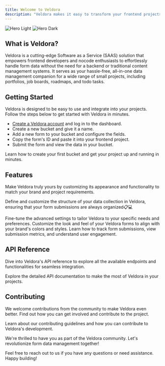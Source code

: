 ```yaml
---
title: Welcome to Veldora
description: "Veldora makes it easy to transform your frontend projects into powerful full stack machines without the need for a traditional backend."
---
```


<img
  className="block dark:hidden"
  src="/images/hero-light.svg"
  alt="Hero Light"
/>
<img
  className="hidden dark:block"
  src="/images/hero-dark.svg"
  alt="Hero Dark"
/>

## What is Veldora?

Veldora is a cutting-edge Software as a Service (SAAS) solution that empowers frontend developers and nocode enthusiasts to effortlessly handle form data without the need for a backend or traditional content management systems. It serves as your hassle-free, all-in-one data management companion for a wide range of small projects, including portfolios, job boards, roadmaps, and todo tasks.

## Getting Started

Veldora is designed to be easy to use and integrate into your projects. Follow the steps below to get started with Veldora in minutes.

- [Create a Veldora account](https://app.veldora.io/register) and log in to the dashboard.
- Create a new bucket and give it a name.
- Add a new form to your bucket and configure the fields.
- Copy the form's ID and paste it into your frontend project.
- Submit the form and view the data in your bucket.

<CardGroup cols={2}>
  <Card
    title="Create a Bucket"
    icon="box"
    href="/docs/getting-started/create-bucket"
  >
    Learn how to create your first bucket and get your project up and running in
    minutes.
  </Card>
</CardGroup>

## Features

Make Veldora truly yours by customizing its appearance and functionality to match your brand and project requirements.

<CardGroup cols={2}>
  <Card
title="Rules and Validations"
icon="ruler"
href="/docs/customization/styling">

Define and customize the structure of your data collection in Veldora,
ensuring that your form submissions are always organized📋💻

</Card>
  <Card
    title="Events"
    icon="schedule"
    href="/docs/customization/advanced-settings"
  >
    Fine-tune the advanced settings to tailor Veldora to your specific needs and
    preferences.
  </Card>
  <Card title="Integrations" icon="paint-brush" href="/docs/customization/styling">
    Customize the look and feel of your Veldora forms to align with your brand's
    colors and styles.
  </Card>
   <Card
    title="Form Analytics and Insights"
    icon="chart-bar"
    href="/docs/analytics/form-analytics"
  >
    Learn how to track form submissions, view submission metrics, and understand
    user engagement.
  </Card>
</CardGroup>

## API Reference

Dive into Veldora's API reference to explore all the available endpoints and functionalities for seamless integration.

<CardGroup cols={2}>
  <Card title="API Documentation" icon="square-code" href="/docs/api-reference">
    Explore the detailed API documentation to make the most of Veldora in your
    projects.
  </Card>
</CardGroup>

## Contributing

We welcome contributions from the community to make Veldora even better. Find out how you can get involved and contribute to the project.

<CardGroup cols={2}>
  <Card
    title="Contributing Guidelines"
    icon="hands-helping"
    href="/docs/contributing/guidelines"
  >
    Learn about our contributing guidelines and how you can contribute to
    Veldora's development.
  </Card>
</CardGroup>

We're thrilled to have you as part of the Veldora community. Let's revolutionize form data management together!

Feel free to reach out to us if you have any questions or need assistance. Happy building!
